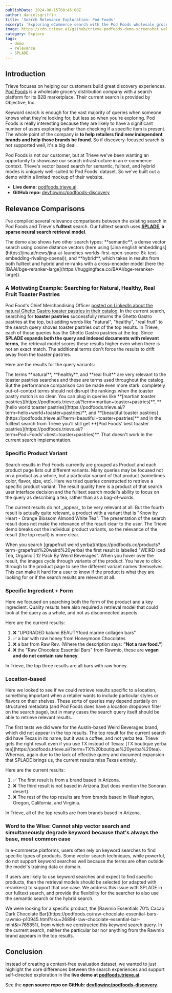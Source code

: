 ```yaml
---
publishDate: 2024-08-15T08:45:00Z
author: danielsgriffin
title: 'Search Relevance Exploration: Pod Foods'
excerpt: 'Exploring eCommerce search with the Pod Foods wholesale grocery distribution catalog.'
image: https://cdn.trieve.ai/github/trieve-podfoods-demo-screenshot.webp
category: Explore
tags:
  - demo
  - relevance
  - SPLADE
---
```



## Introduction

Trieve focuses on helping our customers build great discovery experiences. [Pod Foods](https://podfoods.co/) is a wholesale grocery distribution company with a search platform for its B2B marketplace. Their current search is provided by Objective, Inc.

Keyword search is enough for the vast majority of queries when someone knows what they're looking for, but less so when you're exploring. Pod Foods is really interesting because they are likely to have a significant number of users exploring rather than checking if a specific item is present. The whole point of the company is **to help retailers find new independent brands and help those brands be found**. So if discovery-focused search is not supported well, it's a big deal.

Pod Foods is not our customer, but at Trieve we've been wanting an opportunity to showcase our search infrastructure in an e-commerce context. Trieve's vector based search for semantic, fulltext, and hybrid modes is uniquely well-suited to Pod Foods' dataset. So we've built out a demo within a limited mockup of their website.

- **Live demo:** [podfoods.trieve.ai](https://podfoods.trieve.ai)
- **GitHub repo:** [devflowinc/podfoods-discovery](https://github.com/devflowinc/podfoods-discovery)

## Relevance Comparisons

I've compiled several relevance comparisons between the existing search in Pod Foods and Trieve's **fulltext** search. Our fulltext search uses **[SPLADE](https://github.com/naver/splade), a sparse neural search retrieval model**.

<TextBox>
The demo also shows two other search types: **semantic**, a dense vector search using cosine distance vectors (here using [Jina english embeddings](https://jina.ai/news/jina-ai-launches-worlds-first-open-source-8k-text-embedding-rivaling-openai)), and **hybrid**, which takes in results from both fulltext and hybrid and re-ranks with a cross-encoder model (here the [BAAI/bge-reranker-large](https://huggingface.co/BAAI/bge-reranker-large)).
</TextBox>

### A Motivating Example: Searching for Natural, Healthy, Real Fruit Toaster Pastries

Pod Food's Chief Merchandising Officer [posted on LinkedIn about the natural Ghetto Gastro toaster pastries in their catalog](https://www.linkedin.com/posts/peter-gialantzis-a14a1b88_cpg-naturalfoods-garbage-activity-7221838546095992832-Gxd0?utm_source=share&utm_medium=member_desktop). In the current search, searching for **toaster pastries** successfully returns the Ghetto Gastro pastries at the top, but adding words like "natural", "healthy", "real fruit" to the search query shoves toaster pastries out of the top results. In Trieve, each of those queries has the Ghetto Gastro pastries at the top. Since **SPLADE expands both the query and indexed documents with relevant terms**, the retrieval model scores these results higher even when there is not an exact match. The additional terms don't force the results to drift away from the toaster pastries. 

<QueryDiscussion query="toaster pastries">
</QueryDiscussion>

<ImageComparison
  query="toaster pastries"
  size="large"
  leftImageSrc="https://trieve.b-cdn.net/blog/podfoods-relevance-blog/podfoods-objective_toaster_pastries_2024_08_06.png"
  rightImageSrc="https://trieve.b-cdn.net/blog/podfoods-relevance-blog/podfoods-trieve_toaster_pastries_2024_08_06.png"
  leftImageAlt="podfoods-objective_toaster_pastries_2024_08_06"
  rightImageAlt="podfoods-trieve_toaster_pastries_2024_08_06"
  leftCaption="Current"
  rightCaption="Trieve"
  leftLink="https://podfoods.co/products?term=toaster%20pastries"
  rightLink="https://podfoods.trieve.ai/?term=toaster%20pastries"
/>

<span>Here are the results for the query variants:</span>

<QueryDiscussion query="healthy toaster pastries">
</QueryDiscussion>

<ImageComparison
  query="healthy toaster pastries"
  size="medium"
  leftImageSrc="https://trieve.b-cdn.net/blog/podfoods-relevance-blog/podfoods-objective_healthy_toaster_pastries_2024_08_06.png"
  rightImageSrc="https://trieve.b-cdn.net/blog/podfoods-relevance-blog/podfoods-trieve_healthy_toaster_pastries_2024_08_06.png"
  leftImageAlt="podfoods-objective_healthy_toaster_pastries_2024_08_06"
  rightImageAlt="podfoods-trieve_healthy_toaster_pastries_2024_08_06"
  leftCaption="Current"
  rightCaption="Trieve"
  leftLink="https://podfoods.co/products?term=healthy%20toaster%20pastries"
  rightLink="https://podfoods.trieve.ai/?term=healthy%20toaster%20pastries"
/>

<QueryDiscussion query="natural toaster pastries">
</QueryDiscussion>

<ImageComparison
  query="natural toaster pastries"
  size="medium"
  leftImageSrc="https://trieve.b-cdn.net/blog/podfoods-relevance-blog/podfoods-objective_natural_toaster_pastries_2024_08_06.png"
  rightImageSrc="https://trieve.b-cdn.net/blog/podfoods-relevance-blog/podfoods-trieve_natural_toaster_pastries_2024_08_06.png"
  leftImageAlt="podfoods-objective_natural_toaster_pastries_2024_08_06"
  rightImageAlt="podfoods-trieve_natural_toaster_pastries_2024_08_06"
  leftCaption="Current"
  rightCaption="Trieve"
  leftLink="https://podfoods.co/products?term=natural%20toaster%20pastries"
  rightLink="https://podfoods.trieve.ai/?term=natural%20toaster%20pastries"
/>

<QueryDiscussion query="real fruit toaster pastries">
</QueryDiscussion>

<ImageComparison
  query="real fruit toaster pastries"
  size="medium"
  leftImageSrc="https://trieve.b-cdn.net/blog/podfoods-relevance-blog/podfoods-objective_real_fruit_toaster_pastries_2024_08_06.png"
  rightImageSrc="https://trieve.b-cdn.net/blog/podfoods-relevance-blog/podfoods-trieve_real_fruit_toaster_pastries_2024_08_06.png"
  leftImageAlt="podfoods-objective_real_fruit_toaster_pastries_2024_08_06"
  rightImageAlt="podfoods-trieve_real_fruit_toaster_pastries_2024_08_06"
  leftCaption="Current"
  rightCaption="Trieve"
  leftLink="https://podfoods.co/products?term=real%20fruit%20toaster%20pastries"
  rightLink="https://podfoods.trieve.ai/?term=real%20fruit%20toaster%20pastries"
/>

 <TextBox>
  The terms **natural**, **healthy**, and **real fruit** are very relevant to the toaster pastries searches and these are terms used throughout the catalog. But the performance comparison can be made even more stark: completely out-of-context terms should not disrupt the rankings when the toaster pastry match is so clear. You can plug in queries like **[martian toaster pastries](https://podfoods.trieve.ai/?term=martian+toaster+pastries)**, **[hello world toaster pastries](https://podfoods.trieve.ai/?term=hello+world+toaster+pastries)**, and **[beautiful toaster pastries](https://podfoods.trieve.ai/?term=beautiful+toaster+pastries)** and in the fulltext search from Trieve you'll still get **[Pod Foods' best toaster pastries](https://podfoods.trieve.ai/?term=Pod+Foods'+best+toaster+pastries)**. That doesn't work in the current search implementation.
 </TextBox>

### Specific Product Variant

Search results in Pod Foods currently are grouped as Product and each product page lists out different variants. Many queries may be focused not on a product as a whole, but a particular variant of that product (sometimes color, flavor, size, etc). Here we tried queries constructed to retrieve a specific product variant. The result quality here is a product of that search user interface decision and the fulltext search model's ability to focus on the query as describing a tea, rather than as a bag-of-words.

<QueryDiscussion query="Orange Blossom Almond tea">
  The current results do not _appear_ to be very relevant at all. But the fourth result is actually quite relevant, a product with a variant that is "Know by Heart - Orange Blossom Almond White Tea". The presentation of the search result does not make the relevance of the result clear to the user. The Trieve demo breaks out the individual product variants, so the relevance of the result (the top result) is more clear.
</QueryDiscussion>

<ImageComparison
  query="Orange Blossom Almond tea"
  size="large"
  leftImageSrc="https://trieve.b-cdn.net/blog/podfoods-relevance-blog/podfoods-objective_Orange_Blossom_Almond_tea_2024_08_06.png"
  rightImageSrc="https://trieve.b-cdn.net/blog/podfoods-relevance-blog/podfoods-trieve_Orange_Blossom_Almond_tea_2024_08_06.png"
  leftImageAlt="podfoods-objective_Orange_Blossom_Almond_tea_2024_08_06"
  rightImageAlt="podfoods-trieve_Orange_Blossom_Almond_tea_2024_08_06"
  leftCaption="Current"
  rightCaption="Trieve"
  leftLink="https://podfoods.co/products?term=Orange%20Blossom%20Almond%20tea"
  rightLink="https://podfoods.trieve.ai/?term=Orange%20Blossom%20Almond%20tea"
/>


<QueryDiscussion query="grapefruit weird yerba">
  When you search [grapefruit weird yerba](https://podfoods.co/products?term=grapefruit%20weird%20yerba) the first result is labelled "WEIRD Iced Tea, Organic | 12 Pack By Weird Beverages". When you hover over the result, the images cycle through variants of the product. You have to click through to the product page to see the different variant names themselves. This can make it hard for a user to know if the product is what they are looking for or if the search results are relevant at all.
</QueryDiscussion>

<ImageComparison
  query="grapefruit weird yerba"
  size="large"
  leftImageSrc="https://trieve.b-cdn.net/blog/podfoods-relevance-blog/podfoods-objective_grapefruit_weird_yerba_2024_08_06.png"
  rightImageSrc="https://trieve.b-cdn.net/blog/podfoods-relevance-blog/podfoods-trieve_grapefruit_weird_yerba_2024_08_06.png"
  leftImageAlt="podfoods-objective_grapefruit_weird_yerba_2024_08_06"
  rightImageAlt="podfoods-trieve_grapefruit_weird_yerba_2024_08_06"
  leftCaption="Current"
  rightCaption="Trieve"
  leftLink="https://podfoods.co/products?term=grapefruit%20weird%20yerba"
  rightLink="https://podfoods.trieve.ai/?term=grapefruit%20weird%20yerba"
/>

### Specific Ingredient + Form

Here we focused on searching both the form of the product and a key ingredient. Quality results here also required a retrieval model that could look at the query as a whole, and not as disconnected aspects.

<QueryDiscussion query="raw honey bars">
Here are the current results:

1. ❌ "UPGRADED kalumi BEAUTYfood marine collagen bars"
2. ✅ a bar with raw honey from Honeymoon Chocolates
3. ❌ a bar from Raw Rev. (Where the description says: **"Not a raw food."**)
4. ❌ the "Raw Chocolate Essential Bars" from Rawmio, these are **vegan and do not contain raw honey**.

In Trieve, the top three results are all bars with raw honey.
</QueryDiscussion>

<ImageComparison
  query="raw honey bars"
  size="large"
  leftImageSrc="https://trieve.b-cdn.net/blog/podfoods-relevance-blog/podfoods-objective_raw_honey_bars_2024_08_06.png"
  rightImageSrc="https://trieve.b-cdn.net/blog/podfoods-relevance-blog/podfoods-trieve_raw_honey_bars_2024_08_06.png"
  leftImageAlt="podfoods-objective_raw_honey_bars_2024_08_06"
  rightImageAlt="podfoods-trieve_raw_honey_bars_2024_08_06"
  leftCaption="Current"
  rightCaption="Trieve"
  leftLink="https://podfoods.co/products?term=raw%20honey%20bars"
  rightLink="https://podfoods.trieve.ai/?term=raw%20honey%20bars"
/>

### Location-based

Here we looked to see if we could retrieve results specific to a location, something important when a retailer wants to include particular styles or flavors on their shelves. These sorts of queries may depend partially on structured metadata (and Pod Foods does have a location dropdown filter on the search page), but in many cases the search query itself should be able to retrieve relevant results.

<QueryDiscussion query="Texas boutique yerba tea">
  The first tests we did were for the Austin-based Weird Beverages brand, which
  did not appear in the top results. The top result for the current search did
  have Texas in its name, but it was a coffee, and not yerba tea. Trieve gets
  the right result even if you use TX instead of Texas: [TX boutique yerba
  tea](https://podfoods.trieve.ai/?term=TX%20boutique%20yerba%20tea). Whereas,
  again due to the lack of effective query and document expansion that SPLADE
  brings us, the current results miss Texas entirely.
</QueryDiscussion>

<ImageComparison
  query="Texas boutique yerba tea"
  size="large"
  leftImageSrc="https://trieve.b-cdn.net/blog/podfoods-relevance-blog/podfoods-objective_Texas_boutique_yerba_tea_2024_08_14.png"
  rightImageSrc="https://trieve.b-cdn.net/blog/podfoods-relevance-blog/podfoods-trieve_Texas_boutique_yerba_tea_2024_08_14.png"
  leftImageAlt="podfoods-objective_Texas_boutique_tea_yerba_2024_08_13"
  rightImageAlt="podfoods-trieve_Texas_boutique_tea_yerba_2024_08_13"
  leftCaption="Current"
  rightCaption="Trieve"
  leftLink="https://podfoods.co/products?term=Texas%20boutique%20yerba%20tea"
  rightLink="https://podfoods.trieve.ai/?term=Texas%20boutique%20yerba%20tea"
/>


<QueryDiscussion query="Arizona">
Here are the current results:

1. ✅ The first result is from a brand based in Arizona.
2. ❌ The third result is not based in Arizona (but does mention the Sonoran desert).
3. ❌ The rest of the top results are from brands based in Washington, Oregon, California, and Virginia.

In Trieve, all of the top results are from brands based in Arizona.
</QueryDiscussion>

<ImageComparison
  query="Arizona"
  size="large"
  leftImageSrc="https://trieve.b-cdn.net/blog/podfoods-relevance-blog/podfoods-objective_Arizona_2024_08_06.png"
  rightImageSrc="https://trieve.b-cdn.net/blog/podfoods-relevance-blog/podfoods-trieve_Arizona_2024_08_06.png"
  leftImageAlt="podfoods-objective_Arizona_2024_08_06"
  rightImageAlt="podfoods-trieve_Arizona_2024_08_06"
  leftCaption="Current"
  rightCaption="Trieve"
  leftLink="https://podfoods.co/products?term=Arizona"
  rightLink="https://podfoods.trieve.ai/?term=Arizona"
/>

### Word to the Wise: Cannot ship vector search and simultaneously degrade keyword because that's always the base, most common case

In e-commerce platforms, users often rely on keyword searches to find specific types of products. Some vector search techniques, while powerful, do not support keyword searches well because the terms are often outside the model's training data or domain.

If users are likely to use keyword searches and expect to find specific products, then the retrieval models should be selected (or adapted with rerankers) to support that use case. We address this issue with SPLADE in our fulltext search, and provide the flexibility for the searcher to also use the semantic search or the hybrid search.

<QueryDiscussion query="organic fair-trade cacao Peru coconut sugar raw cacao butter dark chocolate">
  We were looking for a specific product, the [Rawmio Essentials 70% Cacao Dark
  Chocolate Bar](https://podfoods.co/raw-chocolate-essential-bars-rawmio-p10945.html?sku=26894-raw-chocolate-essential-bar-mint&i=765851),
  from which we constructed this keyword search query. In the current search,
  neither the particular bar nor anything from the Rawmio brand appears in the
  top results.
</QueryDiscussion>

<ImageComparison
  query="organic fair-trade cacao Peru coconut sugar raw cacao butter dark chocolate"
  size="large"
  leftImageSrc="https://trieve.b-cdn.net/blog/podfoods-relevance-blog/podfoods-objective_organic_fair-trade_cacao_Peru_coconut_sugar_raw_cacao_butter_dark_chocolate_2024_08_06.png"
  rightImageSrc="https://trieve.b-cdn.net/blog/podfoods-relevance-blog/podfoods-trieve_organic_fair-trade_cacao_Peru_coconut_sugar_raw_cacao_butter_dark_chocolate_2024_08_06.png"
  leftImageAlt="podfoods-objective_organic_fair-trade_cacao_Peru_coconut_sugar_raw_cacao_butter_dark_chocolate_2024_08_06"
  rightImageAlt="podfoods-trieve_organic_fair-trade_cacao_Peru_coconut_sugar_raw_cacao_butter_dark_chocolate_2024_08_06"
  leftCaption="Current"
  rightCaption="Trieve"
  leftLink="https://podfoods.co/products?term=organic%20fair-trade%20cacao%20Peru%20coconut%20sugar%20raw%20cacao%20butter%20dark%20chocolate"
  rightLink="https://podfoods.trieve.ai/?term=organic%20fair-trade%20cacao%20Peru%20coconut%20sugar%20raw%20cacao%20butter%20dark%20chocolate"
/>

## Conclusion

Instead of creating a context-free evaluation dataset, we wanted to just highlight the core differences between the search experiences and support self-directed exploration in the **live demo at [podfoods.trieve.ai](https://podfoods.trieve.ai)**.

See the **open source repo on GitHub: [devflowinc/podfoods-discovery](https://github.com/devflowinc/podfoods-discovery)**.
